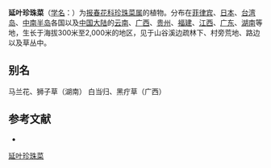 {{Speciesbox
| name = 延叶珍珠菜
| status = 
| status_system = 
| image =
| genus = Lysimachia
| species = decurrens
| authority = Forst.
}}

'''延叶珍珠菜'''（[[学名|学名]]：{{lang|la|''Lysimachia decurrens''}}）为[[报春花科|报春花科]][[珍珠菜属|珍珠菜属]]的植物。分布在[[菲律宾|菲律宾]]、[[日本|日本]]、[[台湾岛|台湾岛]]、[[中南半岛|中南半岛]]各国以及[[中国大陆|中国大陆]]的[[云南|云南]]、[[广西|广西]]、[[贵州|贵州]]、[[福建|福建]]、[[江西|江西]]、[[广东|广东]]、[[湖南|湖南]]等地，生长于海拔300米至2,000米的地区，见于山谷溪边疏林下、村旁荒地、路边以及草丛中。

== 别名 ==
马兰花、狮子草（湖南） 白当归、黑疔草（广西）

== 参考文献 ==
<div class="references-small">
* {{FRPS|延叶珍珠菜}}
</div>
{{Taxonbar|from=Q11064920}}

[[Category:珍珠菜属|延叶珍珠菜]]


{{植物小作品}}